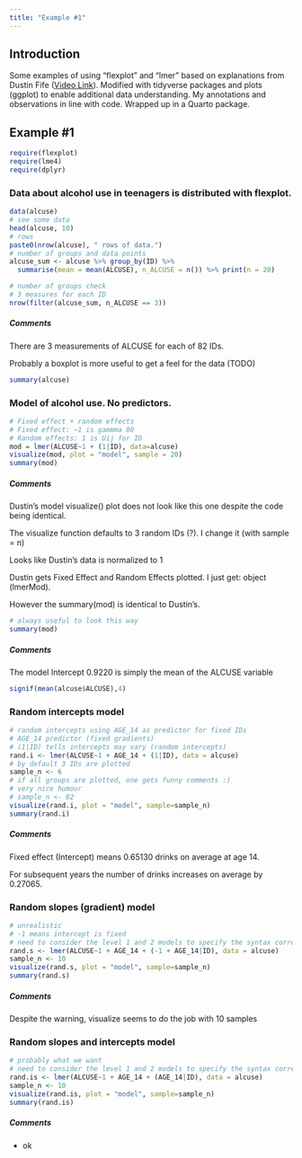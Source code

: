 ```yaml
---
title: "Example #1"
---
```


## Introduction

Some examples of using "flexplot" and "lmer" based on explanations from Dustin Fife ([Video Link](https://www.youtube.com/watch?v=eVuQlGDZxHs&list=PL8F480DgtpW9_IT7xN1XeRF_dglZmK0nM&index=2)). Modified with tidyverse packages and plots (ggplot) to enable additional data understanding. My annotations and observations in line with code. Wrapped up in a Quarto package.

## Example #1

```r
require(flexplot)
require(lme4)
require(dplyr)
```

### Data about alcohol use in teenagers is distributed with flexplot.

```r
data(alcuse)
# see some data
head(alcuse, 10)
# rows
paste0(nrow(alcuse), " rows of data.")
# number of groups and data points
alcuse_sum <- alcuse %>% group_by(ID) %>% 
  summarise(mean = mean(ALCUSE), n_ALCUSE = n()) %>% print(n = 20)
```

```r
# number of groups check 
# 3 measures for each ID
nrow(filter(alcuse_sum, n_ALCUSE == 3))

```

##### Comments

There are 3 measurements of ALCUSE for each of 82 IDs.

Probably a boxplot is more useful to get a feel for the data (TODO)

```r
summary(alcuse)

```

### Model of alcohol use. No predictors.

```r
# Fixed effect + random effects
# Fixed effect: ~1 is gammma 00
# Random effects: 1 is Uij for ID 
mod = lmer(ALCUSE~1 + (1|ID), data=alcuse)
visualize(mod, plot = "model", sample = 20)
summary(mod)

```

##### Comments

Dustin's model visualize() plot does not look like this one despite the code being identical.

The visualize function defaults to 3 random IDs (?). I change it (with sample = n)

Looks like Dustin's data is normalized to 1

Dustin gets Fixed Effect and Random Effects plotted. I just get: object (lmerMod).

However the summary(mod) is identical to Dustin's.

```r
# always useful to look this way
summary(mod)
```

##### Comments

The model Intercept 0.9220 is simply the mean of the ALCUSE variable

```r
signif(mean(alcuse$ALCUSE),4)

```

### Random intercepts model

```r
# random intercepts using AGE_14 as predictor for fixed IDs
# AGE_14 predictor (fixed gradients)
# (1|ID) tells intercepts may vary (random intercepts)
rand.i <- lmer(ALCUSE~1 + AGE_14 + (1|ID), data = alcuse)
# by default 3 IDs are plotted
sample_n <- 6
# if all groups are plotted, one gets funny comments :)
# very nice humour
# sample_n <- 82
visualize(rand.i, plot = "model", sample=sample_n)
summary(rand.i)

```

##### Comments

Fixed effect (Intercept) means 0.65130 drinks on average at age 14.

For subsequent years the number of drinks increases on average by 0.27065.

### Random slopes (gradient) model

```r
# unrealistic 
# -1 means intercept is fixed
# need to consider the level 1 and 2 models to specify the syntax correctly
rand.s <- lmer(ALCUSE~1 + AGE_14 + (-1 + AGE_14|ID), data = alcuse)
sample_n <- 10
visualize(rand.s, plot = "model", sample=sample_n)
summary(rand.s)
```

##### Comments

Despite the warning, visualize seems to do the job with 10 samples

### Random slopes and intercepts model

```r
# probably what we want
# need to consider the level 1 and 2 models to specify the syntax correctly
rand.is <- lmer(ALCUSE~1 + AGE_14 + (AGE_14|ID), data = alcuse)
sample_n <- 10
visualize(rand.is, plot = "model", sample=sample_n)
summary(rand.is)
```

##### Comments

-   ok
